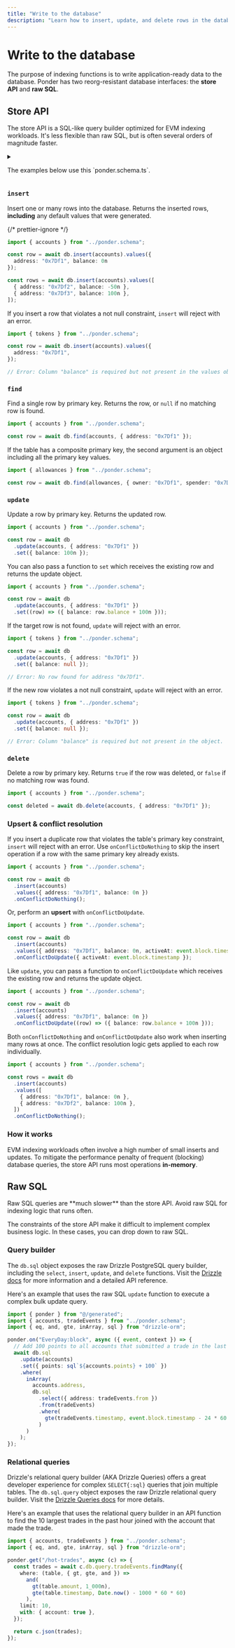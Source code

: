 ```yaml
---
title: "Write to the database"
description: "Learn how to insert, update, and delete rows in the database."
---
```



# Write to the database

The purpose of indexing functions is to write application-ready data to the database. Ponder has two reorg-resistant database interfaces: the **store API** and **raw SQL**.

## Store API

The store API is a SQL-like query builder optimized for EVM indexing workloads. It's less flexible than raw SQL, but is often several orders of magnitude faster.

<details>
  <summary><p>The examples below use this `ponder.schema.ts`.</p></summary>
  <p />

```ts filename="ponder.schema.ts"
import { onchainTable, primaryKey } from "@ponder/core";

export const accounts = onchainTable("accounts", (t) => ({
  address: t.hex().primaryKey(),
  balance: t.bigint().notNull(),
  nickname: t.text(),
}));

export const allowances = onchainTable(
  "allowances",
  (t) => ({
    owner: t.hex().notNull(),
    spender: t.hex().notNull(),
    value: t.bigint().notNull(),
  }),
  (table) => ({
    pk: primaryKey({ columns: [table.owner, table.spender] }),
  })
);
```

</details>

### `insert`

Insert one or many rows into the database. Returns the inserted rows, **including** any default values that were generated.

{/* prettier-ignore */}
```ts filename="src/index.ts"
import { accounts } from "../ponder.schema";

const row = await db.insert(accounts).values({
  address: "0x7Df1", balance: 0n
});

const rows = await db.insert(accounts).values([
  { address: "0x7Df2", balance: -50n },
  { address: "0x7Df3", balance: 100n },
]);
```

If you insert a row that violates a not null constraint, `insert` will reject with an error.

```ts filename="src/index.ts" {7}
import { tokens } from "../ponder.schema";

const row = await db.insert(accounts).values({
  address: "0x7Df1",
});

// Error: Column "balance" is required but not present in the values object.
```

### `find`

Find a single row by primary key. Returns the row, or `null` if no matching row is found.

```ts filename="src/index.ts"
import { accounts } from "../ponder.schema";

const row = await db.find(accounts, { address: "0x7Df1" });
```

If the table has a composite primary key, the second argument is an object including all the primary key values.

```ts filename="src/index.ts"
import { allowances } from "../ponder.schema";

const row = await db.find(allowances, { owner: "0x7Df1", spender: "0x7Df2" });
```

### `update`

Update a row by primary key. Returns the updated row.

```ts filename="src/index.ts"
import { accounts } from "../ponder.schema";

const row = await db
  .update(accounts, { address: "0x7Df1" })
  .set({ balance: 100n });
```

You can also pass a function to `set` which receives the existing row and returns the update object.

```ts filename="src/index.ts" {5}
import { accounts } from "../ponder.schema";

const row = await db
  .update(accounts, { address: "0x7Df1" })
  .set((row) => ({ balance: row.balance + 100n }));
```

If the target row is not found, `update` will reject with an error.

```ts filename="src/index.ts" {7}
import { tokens } from "../ponder.schema";

const row = await db
  .update(accounts, { address: "0x7Df1" })
  .set({ balance: null });

// Error: No row found for address "0x7Df1".
```

If the new row violates a not null constraint, `update` will reject with an error.

```ts filename="src/index.ts" {7}
import { tokens } from "../ponder.schema";

const row = await db
  .update(accounts, { address: "0x7Df1" })
  .set({ balance: null });

// Error: Column "balance" is required but not present in the object.
```

### `delete`

Delete a row by primary key. Returns `true` if the row was deleted, or `false` if no matching row was found.

```ts filename="src/index.ts"
import { accounts } from "../ponder.schema";

const deleted = await db.delete(accounts, { address: "0x7Df1" });
```

### Upsert & conflict resolution

If you insert a duplicate row that violates the table's primary key constraint, `insert` will reject with an error. Use `onConflictDoNothing` to skip the insert operation if a row with the same primary key already exists.

```ts filename="src/index.ts" {6}
import { accounts } from "../ponder.schema";

const row = await db
  .insert(accounts)
  .values({ address: "0x7Df1", balance: 0n })
  .onConflictDoNothing();
```

Or, perform an **upsert** with `onConflictDoUpdate`.

```ts filename="src/index.ts" {6}
import { accounts } from "../ponder.schema";

const row = await db
  .insert(accounts)
  .values({ address: "0x7Df1", balance: 0n, activeAt: event.block.timestamp })
  .onConflictDoUpdate({ activeAt: event.block.timestamp });
```

Like `update`, you can pass a function to `onConflictDoUpdate` which receives the existing row and returns the update object.

```ts filename="src/index.ts" {6}
import { accounts } from "../ponder.schema";

const row = await db
  .insert(accounts)
  .values({ address: "0x7Df1", balance: 0n })
  .onConflictDoUpdate((row) => ({ balance: row.balance + 100n }));
```

Both `onConflictDoNothing` and `onConflictDoUpdate` also work when inserting many rows at once. The conflict resolution logic gets applied to each row individually.

```ts filename="src/index.ts"
import { accounts } from "../ponder.schema";

const rows = await db
  .insert(accounts)
  .values([
    { address: "0x7Df1", balance: 0n },
    { address: "0x7Df2", balance: 100n },
  ])
  .onConflictDoNothing();
```

### How it works

EVM indexing workloads often involve a high number of small inserts and updates. To mitigate the performance penalty of frequent (blocking) database queries, the store API runs most operations **in-memory**.


## Raw SQL

<Callout type="warning">
  Raw SQL queries are **much slower** than the store API. Avoid raw SQL for
  indexing logic that runs often.
</Callout>

The constraints of the store API make it difficult to implement complex business logic. In these cases, you can drop down to raw SQL.

### Query builder

The `db.sql` object exposes the raw Drizzle PostgreSQL query builder, including the `select`, `insert`, `update`, and `delete` functions. Visit the [Drizzle docs](https://orm.drizzle.team/docs/select) for more information and a detailed API reference.

Here's an example that uses the raw SQL `update` function to execute a complex bulk update query.

```ts filename="ponder.schema.ts"
import { ponder } from "@/generated";
import { accounts, tradeEvents } from "../ponder.schema";
import { eq, and, gte, inArray, sql } from "drizzle-orm";

ponder.on("EveryDay:block", async ({ event, context }) => {
  // Add 100 points to all accounts that submitted a trade in the last 24 hours.
  await db.sql
    .update(accounts)
    .set({ points: sql`${accounts.points} + 100` })
    .where(
      inArray(
        accounts.address,
        db.sql
          .select({ address: tradeEvents.from })
          .from(tradeEvents)
          .where(
            gte(tradeEvents.timestamp, event.block.timestamp - 24 * 60 * 60)
          )
      )
    );
});
```

### Relational queries

Drizzle's relational query builder (AKA Drizzle Queries) offers a great developer experience for complex `SELECT{:sql}` queries that join multiple tables. The `db.sql.query` object exposes the raw Drizzle relational query builder. Visit the [Drizzle Queries docs](https://orm.drizzle.team/docs/rqb) for more details.

Here's an example that uses the relational query builder in an API function to find the 10 largest trades in the past hour joined with the account that made the trade.

```ts filename="src/api/index.ts"
import { accounts, tradeEvents } from "../ponder.schema";
import { eq, and, gte, inArray, sql } from "drizzle-orm";

ponder.get("/hot-trades", async (c) => {
  const trades = await c.db.query.tradeEvents.findMany({
    where: (table, { gt, gte, and }) =>
      and(
        gt(table.amount, 1_000n),
        gte(table.timestamp, Date.now() - 1000 * 60 * 60)
      ),
    limit: 10,
    with: { account: true },
  });

  return c.json(trades);
});
```
